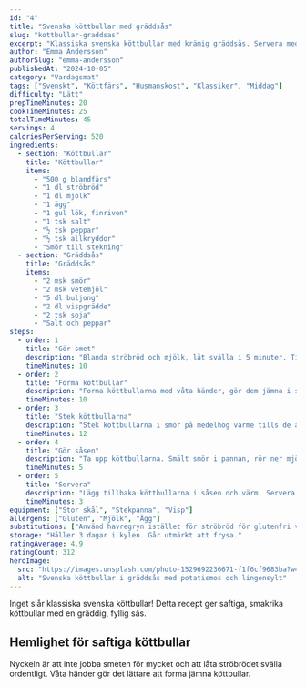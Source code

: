 ```yaml
---
id: "4"
title: "Svenska köttbullar med gräddsås"
slug: "kottbullar-graddsas"
excerpt: "Klassiska svenska köttbullar med krämig gräddsås. Servera med potatismos och lingonsylt för den perfekta husmanskostupplevelsen."
author: "Emma Andersson"
authorSlug: "emma-andersson"
publishedAt: "2024-10-05"
category: "Vardagsmat"
tags: ["Svenskt", "Köttfärs", "Husmanskost", "Klassiker", "Middag"]
difficulty: "Lätt"
prepTimeMinutes: 20
cookTimeMinutes: 25
totalTimeMinutes: 45
servings: 4
caloriesPerServing: 520
ingredients:
  - section: "Köttbullar"
    title: "Köttbullar"
    items:
      - "500 g blandfärs"
      - "1 dl ströbröd"
      - "1 dl mjölk"
      - "1 ägg"
      - "1 gul lök, finriven"
      - "1 tsk salt"
      - "½ tsk peppar"
      - "½ tsk allkryddor"
      - "Smör till stekning"
  - section: "Gräddsås"
    title: "Gräddsås"
    items:
      - "2 msk smör"
      - "2 msk vetemjöl"
      - "5 dl buljong"
      - "2 dl vispgrädde"
      - "2 tsk soja"
      - "Salt och peppar"
steps:
  - order: 1
    title: "Gör smet"
    description: "Blanda ströbröd och mjölk, låt svälla i 5 minuter. Tillsätt ägg, lök och kryddor. Arbeta in färsen och rör om väl."
    timeMinutes: 10
  - order: 2
    title: "Forma köttbullar"
    description: "Forma köttbullarna med våta händer, gör dem jämna i storlek för jämn stekning."
    timeMinutes: 10
  - order: 3
    title: "Stek köttbullarna"
    description: "Stek köttbullarna i smör på medelhög värme tills de är genomstekta och fått fin färg, cirka 10-12 minuter."
    timeMinutes: 12
  - order: 4
    title: "Gör såsen"
    description: "Ta upp köttbullarna. Smält smör i pannan, rör ner mjöl. Tillsätt buljong och grädde gradvis under vispning. Tillsätt soja. Låt koka upp och sjud i 3-4 minuter."
    timeMinutes: 5
  - order: 5
    title: "Servera"
    description: "Lägg tillbaka köttbullarna i såsen och värm. Servera med potatismos, lingonsylt och pressgurka."
    timeMinutes: 3
equipment: ["Stor skål", "Stekpanna", "Visp"]
allergens: ["Gluten", "Mjölk", "Ägg"]
substitutions: ["Använd havregryn istället för ströbröd för glutenfri variant", "Byt mjölk mot havredryck"]
storage: "Håller 3 dagar i kylen. Går utmärkt att frysa."
ratingAverage: 4.9
ratingCount: 312
heroImage:
  src: "https://images.unsplash.com/photo-1529692236671-f1f6cf9683ba?w=800&q=80"
  alt: "Svenska köttbullar i gräddsås med potatismos och lingonsylt"
---
```


Inget slår klassiska svenska köttbullar! Detta recept ger saftiga, smakrika köttbullar med en gräddig, fyllig sås.

## Hemlighet för saftiga köttbullar

Nyckeln är att inte jobba smeten för mycket och att låta ströbrödet svälla ordentligt. Våta händer gör det lättare att forma jämna köttbullar.

